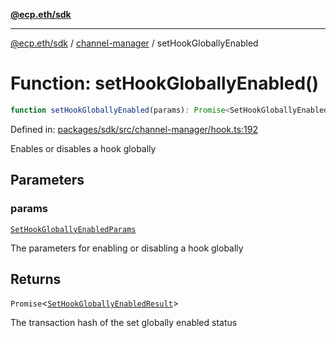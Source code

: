 [**@ecp.eth/sdk**](../../index.mdx)

***

[@ecp.eth/sdk](/sdk-reference/index.mdx) / [channel-manager](/sdk-reference/channel-manager/index.mdx) / setHookGloballyEnabled

# Function: setHookGloballyEnabled()

```ts
function setHookGloballyEnabled(params): Promise<SetHookGloballyEnabledResult>;
```

Defined in: [packages/sdk/src/channel-manager/hook.ts:192](https://github.com/ecp-eth/comments-monorepo/blob/main/packages/sdk/src/channel-manager/hook.ts#L192)

Enables or disables a hook globally

## Parameters

### params

[`SetHookGloballyEnabledParams`](/sdk-reference/channel-manager/type-aliases/SetHookGloballyEnabledParams.mdx)

The parameters for enabling or disabling a hook globally

## Returns

`Promise`\<[`SetHookGloballyEnabledResult`](/sdk-reference/channel-manager/type-aliases/SetHookGloballyEnabledResult.mdx)\>

The transaction hash of the set globally enabled status
